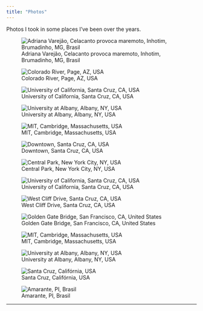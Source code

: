 ```yaml
---
title: "Photos"
---
```


Photos I took in some places I've been over the years.

::: {layout-ncol="2"}
![Adriana Varejão, Celacanto provoca maremoto, Inhotim, Brumadinho, MG, Brasil](/photos/inhotim-2.jpg)

![Colorado River, Page, AZ, USA](/photos/desert.jpg)


![University of California, Santa Cruz, CA, USA](/photos/ucsc-baskin.jpg)

![University at Albany, Albany, NY, USA](/photos/snow-2.jpg)

![MIT, Cambridge, Massachusetts, USA](/photos/boston.jpg)

![Downtown, Santa Cruz, CA, USA](/photos/downtown.jpg)

![Central Park, New York City, NY, USA](/photos/nyc.jpg)

![University of California, Santa Cruz, CA, USA](/photos/ucsc-fall.jpg)

![West Cliff Drive, Santa Cruz, CA, USA](/photos/west-cliff.jpg)

![Golden Gate Bridge, San Francisco, CA, United States](/photos/san-francisco.jpg)

![MIT, Cambridge, Massachusetts, USA](/photos/mit.jpg)

![University at Albany, Albany, NY, USA](/photos/ualbany.jpg)

![Santa Cruz, Califórnia, USA](/photos/santa-cruz.jpg)

![Amarante, PI, Brasil](/photos/amarante.jpg)
:::

------------------------------------------------------------------------
